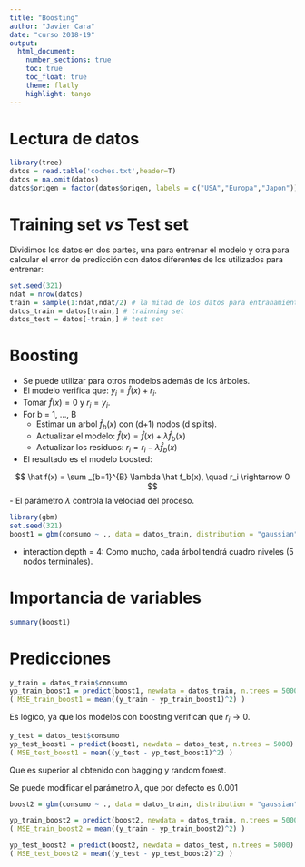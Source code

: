 ```yaml
---
title: "Boosting"
author: "Javier Cara"
date: "curso 2018-19"
output: 
  html_document:
    number_sections: true
    toc: true
    toc_float: true
    theme: flatly
    highlight: tango
---
```


# Lectura de datos

```r
library(tree)
datos = read.table('coches.txt',header=T)
datos = na.omit(datos)
datos$origen = factor(datos$origen, labels = c("USA","Europa","Japon"))
```

# Training set *vs* Test set

Dividimos los datos en dos partes, una para entrenar el modelo y otra para calcular el error de predicción con datos diferentes de los utilizados para entrenar:

```r
set.seed(321)
ndat = nrow(datos)
train = sample(1:ndat,ndat/2) # la mitad de los datos para entranamiento
datos_train = datos[train,] # trainning set
datos_test = datos[-train,] # test set
```

# Boosting


- Se puede utilizar para otros modelos además de los árboles.
- El modelo verifica que: $y_i = \hat f(x) + r_i$.
- Tomar $\hat f(x)=0$ y $r_i = y_i$.
- For b = 1, ..., B
    - Estimar un arbol $\hat f_b(x)$ con (d+1) nodos (d splits).
    - Actualizar el modelo: $\hat f(x) = \hat f(x) + \lambda \hat f_b(x)$
    - Actualizar los residuos: $r_i = r_i - \lambda \hat f_b(x)$
- El resultado es el modelo boosted:

$$
\hat f(x) = \sum _{b=1}^{B} \lambda \hat f_b(x), \quad r_i \rightarrow 0
$$
- El parámetro $\lambda$ controla la velociad del proceso.

```r
library(gbm)
set.seed(321)
boost1 = gbm(consumo ~ ., data = datos_train, distribution = "gaussian", n.trees = 5000, interaction.depth = 4)
```

- interaction.depth = 4: Como mucho, cada árbol tendrá cuadro niveles (5 nodos terminales).

# Importancia de variables

```r
summary(boost1)
```

# Predicciones

```r
y_train = datos_train$consumo
yp_train_boost1 = predict(boost1, newdata = datos_train, n.trees = 5000)
( MSE_train_boost1 = mean((y_train - yp_train_boost1)^2) )
```

Es lógico, ya que los modelos con boosting verifican que $r_i \rightarrow 0$.

```r
y_test = datos_test$consumo
yp_test_boost1 = predict(boost1, newdata = datos_test, n.trees = 5000)
( MSE_test_boost1 = mean((y_test - yp_test_boost1)^2) )
```

Que es superior al obtenido con bagging y random forest.

Se puede modificar el parámetro $\lambda$, que por defecto es 0.001

```r
boost2 = gbm(consumo ~ ., data = datos_train, distribution = "gaussian", n.trees = 5000, interaction.depth = 4, shrinkage = 0.2)
```

```r
yp_train_boost2 = predict(boost2, newdata = datos_train, n.trees = 5000)
( MSE_train_boost2 = mean((y_train - yp_train_boost2)^2) )
```

```r
yp_test_boost2 = predict(boost2, newdata = datos_test, n.trees = 5000)
( MSE_test_boost2 = mean((y_test - yp_test_boost2)^2) )
```

